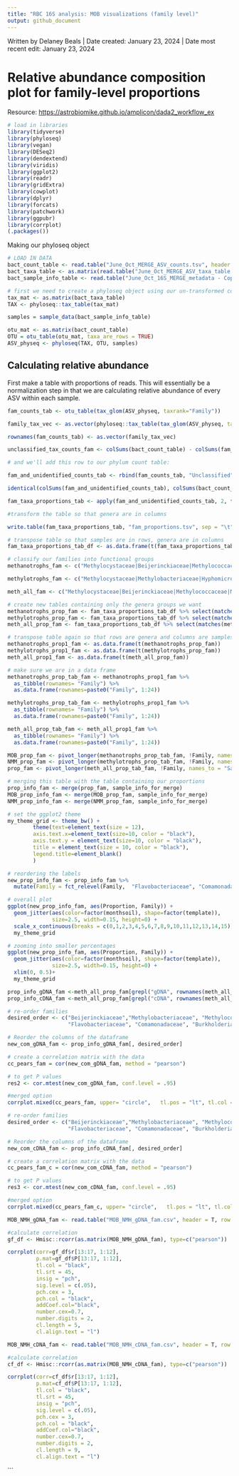 ```yaml
---
title: "RBC 16S analysis: MOB visualizations (family level)"
output: github_document
---
```

Written by Delaney Beals \| Date created: January 23, 2024 \| Date most recent edit: January 23, 2024

# Relative abundance composition plot for family-level proportions

Resource: <https://astrobiomike.github.io/amplicon/dada2_workflow_ex>

```r
# load in libraries
library(tidyverse) 
library(phyloseq)
library(vegan)
library(DESeq2)
library(dendextend)
library(viridis)
library(ggplot2)
library(readr)
library(gridExtra)
library(cowplot)
library(dplyr)
library(forcats)
library(patchwork)
library(ggpubr)
library(corrplot)
(.packages())
```

Making our phyloseq object
```r
# LOAD IN DATA
bact_count_table <- read.table("June_Oct_MERGE_ASV_counts.tsv", header = T, row.names = 1, check.names = F, sep = "\t") 
bact_taxa_table <- as.matrix(read.table("June_Oct_MERGE_ASV_taxa_table.tsv", header = T, row.names = 1, check.names = F, sep = "\t"))
bact_sample_info_table <- read.table("June_Oct_16S_MERGE_metadata - Copy.csv", header = T, row.names = 1, sep = ",") 

# first we need to create a phyloseq object using our un-transformed count table
tax_mat <- as.matrix(bact_taxa_table)
TAX <- phyloseq::tax_table(tax_mat)

samples = sample_data(bact_sample_info_table)

otu_mat <- as.matrix(bact_count_table)
OTU = otu_table(otu_mat, taxa_are_rows = TRUE)
ASV_physeq <- phyloseq(TAX, OTU, samples)
```

## Calculating relative abundance

First make a table with proportions of reads. This will essentially be a normalization step in that we are calculating relative abundance of every ASV within each sample.
```r
fam_counts_tab <- otu_table(tax_glom(ASV_physeq, taxrank="Family")) 

family_tax_vec <- as.vector(phyloseq::tax_table(tax_glom(ASV_physeq, taxrank="Family"))[,5]) 

rownames(fam_counts_tab) <- as.vector(family_tax_vec)

unclassified_tax_counts_fam <- colSums(bact_count_table) - colSums(fam_counts_tab)

# and we'll add this row to our phylum count table:

fam_and_unidentified_counts_tab <- rbind(fam_counts_tab, "Unclassified"=unclassified_tax_counts_fam)

identical(colSums(fam_and_unidentified_counts_tab), colSums(bact_count_table)) # TRUE

fam_taxa_proportions_tab <- apply(fam_and_unidentified_counts_tab, 2, function(x) x/sum(x)*100)

#transform the table so that genera are in columns

write.table(fam_taxa_proportions_tab, "fam_proportions.tsv", sep = "\t", quote = F, col.names = NA)
```


```r
# transpose table so that samples are in rows, genera are in columns
fam_taxa_proportions_tab_df <- as.data.frame(t(fam_taxa_proportions_tab))

# classify our families into functional groups
methanotrophs_fam <- c("Methylocystaceae|Beijerinckiaceae|Methylococcaceae|Methylothermaceae|Crenotrichaceae|Methylacidiphilaceae")

methylotrophs_fam <- c("Methylocystaceae|Methylobacteriaceae|Hyphomicrobiaceae|Rhodobacteraceae|Comamonadaceae|Oxalobacteraceae|Rhodocyclaceae|Methylophilaceae|Thiotrichaceae|Flavobacteriaceae|Burkholderiaceae")

meth_all_fam <- c("Methylocystaceae|Beijerinckiaceae|Methylococcaceae|Methylothermaceae|Crenotrichaceae|Methylacidiphilaceae|Methylocystaceae|Methylobacteriaceae|Hyphomicrobiaceae|Rhodobacteraceae|Comamonadaceae|Oxalobacteraceae|Rhodocyclaceae|Methylophilaceae|Thiotrichaceae|Flavobacteriaceae|Burkholderiaceae")

# create new tables containing only the genera groups we want
methanotrophs_prop_fam <- fam_taxa_proportions_tab_df %>% select(matches(methanotrophs_fam))
methylotrophs_prop_fam <- fam_taxa_proportions_tab_df %>% select(matches(methylotrophs_fam))
meth_all_prop_fam <- fam_taxa_proportions_tab_df %>% select(matches(meth_all_fam))

# transpose table again so that rows are genera and columns are samples
methanotrophs_prop1_fam <- as.data.frame(t(methanotrophs_prop_fam))
methylotrophs_prop1_fam <- as.data.frame(t(methylotrophs_prop_fam))
meth_all_prop1_fam <- as.data.frame(t(meth_all_prop_fam))

# make sure we are in a data frame
methanotrophs_prop_tab_fam <- methanotrophs_prop1_fam %>%
  as_tibble(rownames= "Family") %>% 
  as.data.frame(rownames=paste0("Family", 1:24)) 

methylotrophs_prop_tab_fam <- methylotrophs_prop1_fam %>%
  as_tibble(rownames= "Family") %>% 
  as.data.frame(rownames=paste0("Family", 1:24))

meth_all_prop_tab_fam <- meth_all_prop1_fam %>%
  as_tibble(rownames= "Family") %>% 
  as.data.frame(rownames=paste0("Family", 1:24))

MOB_prop_fam <- pivot_longer(methanotrophs_prop_tab_fam, !Family, names_to = "Sample", values_to = "Proportion") %>% data.frame()
NMM_prop_fam <- pivot_longer(methylotrophs_prop_tab_fam, !Family, names_to = "Sample", values_to = "Proportion") %>% data.frame()
prop_fam <- pivot_longer(meth_all_prop_tab_fam, !Family, names_to = "Sample", values_to = "Proportion") %>% data.frame()

# merging this table with the table containing our proportions
prop_info_fam <- merge(prop_fam, sample_info_for_merge) 
MOB_prop_info_fam <- merge(MOB_prop_fam, sample_info_for_merge) 
NMM_prop_info_fam <- merge(NMM_prop_fam, sample_info_for_merge) 
```

```r
# set the ggplot2 theme
my_theme_grid <- theme_bw() +
        theme(text=element_text(size = 12), 
        axis.text.x=element_text(size=10, color = "black"), 
        axis.text.y = element_text(size=10, color = "black"),
        title = element_text(size = 10, color = "black"), 
        legend.title=element_blank()
        )
```


```r
# reordering the labels
new_prop_info_fam <- prop_info_fam %>%
  mutate(Family = fct_relevel(Family,  "Flavobacteriaceae", "Comamonadaceae", "Burkholderiaceae","Rhodocyclaceae","Rhodobacteraceae","Oxalobacteraceae","Hyphomicrobiaceae","Methylocystaceae","Beijerinckiaceae","Methylococcaceae","Methylobacteriaceae"))

# overall plot
ggplot(new_prop_info_fam, aes(Proportion, Family)) +
  geom_jitter(aes(color=factor(monthsoil), shape=factor(template)), 
              size=2.5, width=0.15, height=0) +
  scale_x_continuous(breaks = c(0,1,2,3,4,5,6,7,8,9,10,11,12,13,14,15)) +
  my_theme_grid

# zooming into smaller percentages
ggplot(new_prop_info_fam, aes(Proportion, Family)) +
  geom_jitter(aes(color=factor(monthsoil), shape=factor(template)), 
              size=2.5, width=0.15, height=0) +
  xlim(0, 0.5)+
  my_theme_grid 
```
```r
prop_info_gDNA_fam <-meth_all_prop_fam[grepl("gDNA", rownames(meth_all_prop_fam)), ]
prop_info_cDNA_fam <-meth_all_prop_fam[grepl("cDNA", rownames(meth_all_prop_fam)), ]
```

```r
# re-order families
desired_order <- c("Beijerinckiaceae","Methylobacteriaceae", "Methylococcaceae", "Methylocystaceae","Methylophilaceae", 
                   "Flavobacteriaceae", "Comamonadaceae", "Burkholderiaceae") 

# Reorder the columns of the dataframe
new_com_gDNA_fam <- prop_info_gDNA_fam[, desired_order]

# create a correlation matrix with the data
cc_pears_fam = cor(new_com_gDNA_fam, method = "pearson")
```

```r
# to get P values
res2 <- cor.mtest(new_com_gDNA_fam, conf.level = .95)

#merged option
corrplot.mixed(cc_pears_fam, upper= "circle",   tl.pos = "lt", tl.col = "black", tl.cex = 0.7, p.mat = res2$p, insig = "pch", sig.level = c(.05), pch.cex = 2, pch.col = "black", lower = "number",  number.cex = 0.7, tl.srt = 45)
```
```r
# re-order families
desired_order <- c("Beijerinckiaceae","Methylobacteriaceae", "Methylococcaceae", "Methylocystaceae","Methylophilaceae", 
                   "Flavobacteriaceae", "Comamonadaceae", "Burkholderiaceae") 

# Reorder the columns of the dataframe
new_com_cDNA_fam <- prop_info_cDNA_fam[, desired_order]

# create a correlation matrix with the data
cc_pears_fam_c = cor(new_com_cDNA_fam, method = "pearson")
```

```r
# to get P values
res3 <- cor.mtest(new_com_cDNA_fam, conf.level = .95)

#merged option
corrplot.mixed(cc_pears_fam_c, upper= "circle",   tl.pos = "lt", tl.col = "black", tl.cex = 0.7, p.mat = res3$p, insig = "pch", sig.level = c(.05), pch.cex = 2, pch.col = "black", lower = "number",  number.cex = 0.7, tl.srt = 45)
```

```r
MOB_NMH_gDNA_fam <- read.table("MOB_NMH_gDNA_fam.csv", header = T, row.names = 1, sep = ",")
```

```r
#calculate correlation
gf_df <- Hmisc::rcorr(as.matrix(MOB_NMH_gDNA_fam), type=c("pearson"))

corrplot(corr=gf_df$r[13:17, 1:12], 
         p.mat=gf_df$P[13:17, 1:12], 
         tl.col = "black",
         tl.srt = 45,
         insig = "pch", 
         sig.level = c(.05), 
         pch.cex = 3, 
         pch.col = "black", 
         addCoef.col="black",  
         number.cex=0.7,
         number.digits = 2,
         cl.length = 5,
         cl.align.text = "l")

```

```r
MOB_NMH_cDNA_fam <- read.table("MOB_NMH_cDNA_fam.csv", header = T, row.names = 1, sep = ",")
```

```r
#calculate correlation
cf_df <- Hmisc::rcorr(as.matrix(MOB_NMH_cDNA_fam), type=c("pearson"))

corrplot(corr=cf_df$r[13:17, 1:12], 
         p.mat=cf_df$P[13:17, 1:12], 
         tl.col = "black",
         tl.srt = 45,
         insig = "pch", 
         sig.level = c(.05), 
         pch.cex = 3, 
         pch.col = "black", 
         addCoef.col="black",  
         number.cex=0.7,
         number.digits = 2,
         cl.length = 9,
         cl.align.text = "l")
```
```

